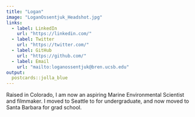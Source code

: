 ```yaml
---
title: "Logan"
image: "LoganOssentjuk_Headshot.jpg"
links:
  - label: LinkedIn
    url: "https://linkedin.com/"
  - label: Twitter
    url: "https://twitter.com/"
  - label: GitHub
    url: "https://github.com/"
  - label: Email
    url: "mailto:loganossentjuk@bren.ucsb.edu"
output:
  postcards::jolla_blue
---
```

 
Raised in Colorado, I am now an aspiring Marine Environmental Scientist and 
filmmaker. I moved to Seattle to for undergraduate, and now moved to Santa Barbara for grad school. 
